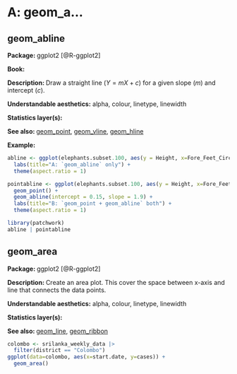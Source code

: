 # A: geom_a...

## geom_abline{#abline}

**Package: ** ggplot2 [@R-ggplot2]

**Book: **

**Description: ** Draw a straight line ($Y=mX+c$) for a given slope ($m$)  and intercept ($c$).

**Understandable aesthetics:** alpha, colour, linetype, linewidth

**Statistics layer(s):**

**See also: ** [geom_point](#point), [geom_vline](#vline), [geom_hline](#hline)

**Example:**

```r
abline <- ggplot(elephants.subset.100, aes(y = Height, x=Fore_Feet_Circumference)) + geom_abline(intercept = 0.15, slope = 1.9) + 
  labs(title="A: `geom_abline` only") +
  theme(aspect.ratio = 1)

pointabline <- ggplot(elephants.subset.100, aes(y = Height, x=Fore_Feet_Circumference)) + 
  geom_point() + 
  geom_abline(intercept = 0.15, slope = 1.9) + 
  labs(title="B: `geom_point + geom_abline` both") +
  theme(aspect.ratio = 1)

library(patchwork)
abline | pointabline
```

## geom_area{#area}

**Package: ** ggplot2 [@R-ggplot2]

**Description: **Create an area plot. This cover the space between x-axis and line that connects the data points.

**Understandable aesthetics:** alpha, colour, linetype, linewidth

**Statistics layer(s):**



**See also: ** [geom_line](#line), [geom_ribbon](#ribbon)

```r
colombo <- srilanka_weekly_data |>
  filter(district == "Colombo")
ggplot(data=colombo, aes(x=start.date, y=cases)) + 
  geom_area()
```
